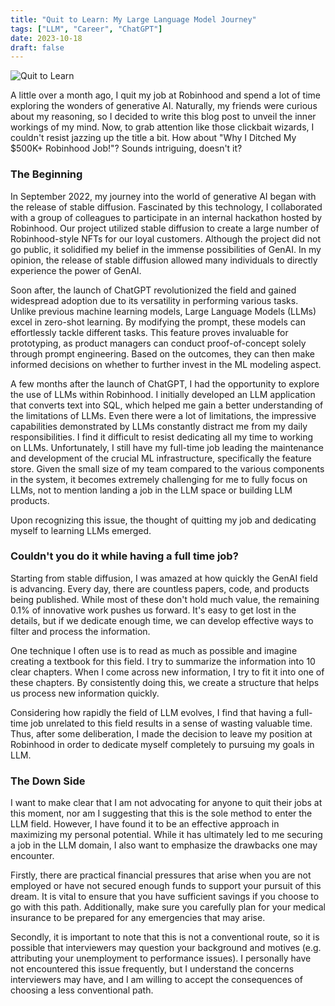 ```yaml
---
title: "Quit to Learn: My Large Language Model Journey"
tags: ["LLM", "Career", "ChatGPT"]
date: 2023-10-18
draft: false
---
```


![Quit to Learn](/static/images/blog/quit_to_learn.png)


A little over a month ago, I quit my job at Robinhood and spend a lot of time exploring the wonders of generative AI. Naturally, my friends were curious about my reasoning, so I decided to write this blog post to unveil the inner workings of my mind. Now, to grab attention like those clickbait wizards, I couldn't resist jazzing up the title a bit. How about "Why I Ditched My $500K+ Robinhood Job!"? Sounds intriguing, doesn't it?

### The Beginning

In September 2022, my journey into the world of generative AI began with the release of stable diffusion. Fascinated by this technology, I collaborated with a group of colleagues to participate in an internal hackathon hosted by Robinhood. Our project utilized stable diffusion to create a large number of Robinhood-style NFTs for our loyal customers. Although the project did not go public, it solidified my belief in the immense possibilities of GenAI. In my opinion, the release of stable diffusion allowed many individuals to directly experience the power of GenAI.

Soon after, the launch of ChatGPT revolutionized the field and gained widespread adoption due to its versatility in performing various tasks. Unlike previous machine learning models, Large Language Models (LLMs) excel in zero-shot learning. By modifying the prompt, these models can effortlessly tackle different tasks. This feature proves invaluable for prototyping, as product managers can conduct proof-of-concept solely through prompt engineering. Based on the outcomes, they can then make informed decisions on whether to further invest in the ML modeling aspect.

A few months after the launch of ChatGPT, I had the opportunity to explore the use of LLMs within Robinhood. I initially developed an LLM application that converts text into SQL, which helped me gain a better understanding of the limitations of LLMs. Even there were a lot of limitations, the impressive capabilities demonstrated by LLMs constantly distract me from my daily responsibilities. I find it difficult to resist dedicating all my time to working on LLMs. Unfortunately, I still have my full-time job leading the maintenance and development of the crucial ML infrastructure, specifically the feature store. Given the small size of my team compared to the various components in the system, it becomes extremely challenging for me to fully focus on LLMs, not to mention landing a job in the LLM space or building LLM products.

Upon recognizing this issue, the thought of quitting my job and dedicating myself to learning LLMs emerged.

### Couldn't you do it while having a full time job?

Starting from stable diffusion, I was amazed at how quickly the GenAI field is advancing. Every day, there are countless papers, code, and products being published. While most of these don't hold much value, the remaining 0.1% of innovative work pushes us forward. It's easy to get lost in the details, but if we dedicate enough time, we can develop effective ways to filter and process the information.

One technique I often use is to read as much as possible and imagine creating a textbook for this field. I try to summarize the information into 10 clear chapters. When I come across new information, I try to fit it into one of these chapters. By consistently doing this, we create a structure that helps us process new information quickly.

Considering how rapidly the field of LLM evolves, I find that having a full-time job unrelated to this field results in a sense of wasting valuable time. Thus, after some deliberation, I made the decision to leave my position at Robinhood in order to dedicate myself completely to pursuing my goals in LLM.

### The Down Side

I want to make clear that I am not advocating for anyone to quit their jobs at this moment, nor am I suggesting that this is the sole method to enter the LLM field. However, I have found it to be an effective approach in maximizing my personal potential. While it has ultimately led to me securing a job in the LLM domain, I also want to emphasize the drawbacks one may encounter.

Firstly, there are practical financial pressures that arise when you are not employed or have not secured enough funds to support your pursuit of this dream. It is vital to ensure that you have sufficient savings if you choose to go with this path. Additionally, make sure you carefully plan for your medical insurance to be prepared for any emergencies that may arise.

Secondly, it is important to note that this is not a conventional route, so it is possible that interviewers may question your background and motives (e.g. attributing your unemployment to performance issues). I personally have not encountered this issue frequently, but I understand the concerns interviewers may have, and I am willing to accept the consequences of choosing a less conventional path.
